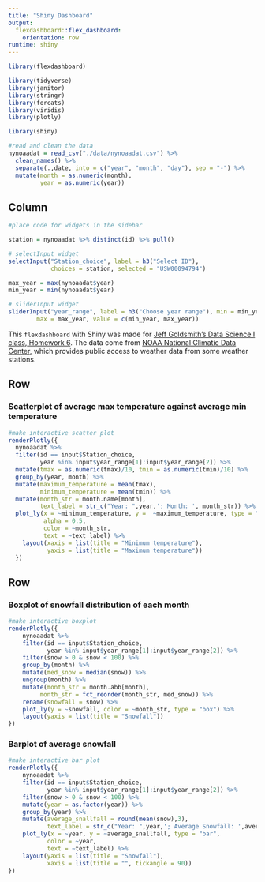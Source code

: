 ```yaml
---
title: "Shiny Dashboard"
output: 
  flexdashboard::flex_dashboard:
    orientation: row
runtime: shiny
---
```


```r
library(flexdashboard)

library(tidyverse)
library(janitor)
library(stringr)
library(forcats)
library(viridis)
library(plotly)

library(shiny)
```


```r
#read and clean the data
nynoaadat = read_csv("./data/nynoaadat.csv") %>%
  clean_names() %>% 
  separate(.,date, into = c("year", "month", "day"), sep = "-") %>%
  mutate(month = as.numeric(month),
         year = as.numeric(year))
```

Column {.sidebar}
-----------------------------------------------------------------------

```r
#place code for widgets in the sidebar

station = nynoaadat %>% distinct(id) %>% pull()

# selectInput widget
selectInput("Station_choice", label = h3("Select ID"),
            choices = station, selected = "USW00094794")

max_year = max(nynoaadat$year)
min_year = min(nynoaadat$year)

# sliderInput widget
sliderInput("year_range", label = h3("Choose year range"), min = min_year, 
        max = max_year, value = c(min_year, max_year))
```


This `flexdashboard` with Shiny was made for [Jeff Goldsmith's Data Science I class, Homework 6](http://jeffgoldsmith.com/DSI/homework_6.html). The data come from [NOAA National Climatic Data Center](https://data.nodc.noaa.gov/cgi-bin/iso?id=gov.noaa.ncdc:C00861), which provides public access to weather data from some weather stations. 


Row 
-----------------------------------------------------------------------

### Scatterplot of average max temperature against average min temperature

```r
#make interactive scatter plot
renderPlotly({
  nynoaadat %>% 
  filter(id == input$Station_choice, 
         year %in% input$year_range[1]:input$year_range[2]) %>%
  mutate(tmax = as.numeric(tmax)/10, tmin = as.numeric(tmin)/10) %>% 
  group_by(year, month) %>% 
  mutate(maximum_temperature = mean(tmax),
         minimum_temperature = mean(tmin)) %>% 
  mutate(month_str = month.name[month],
         text_label = str_c("Year: ",year,'; Month: ', month_str)) %>%
  plot_ly(x = ~minimum_temperature, y =  ~maximum_temperature, type = "scatter", mode = "markers",
          alpha = 0.5, 
          color = ~month_str,
          text = ~text_label) %>% 
    layout(xaxis = list(title = "Minimum temperature"),
           yaxis = list(title = "Maximum temperature"))
  })
```


Row {.tabset .tabset-fade}
-----------------------------------------------------------------------

### Boxplot of snowfall distribution of each month

```r
#make interactive boxplot
renderPlotly({
    nynoaadat %>%
    filter(id == input$Station_choice, 
           year %in% input$year_range[1]:input$year_range[2]) %>%
    filter(snow > 0 & snow < 100) %>% 
    group_by(month) %>% 
    mutate(med_snow = median(snow)) %>% 
    ungroup(month) %>% 
    mutate(month_str = month.abb[month],
         month_str = fct_reorder(month_str, med_snow)) %>% 
    rename(snowfall = snow) %>% 
    plot_ly(y = ~snowfall, color = ~month_str, type = "box") %>%
    layout(yaxis = list(title = "Snowfall"))
})

```


### Barplot of average snowfall

```r
#make interactive bar plot
renderPlotly({
    nynoaadat %>%
    filter(id == input$Station_choice, 
           year %in% input$year_range[1]:input$year_range[2]) %>%
    filter(snow > 0 & snow < 100) %>%
    mutate(year = as.factor(year)) %>%
    group_by(year) %>% 
    mutate(average_snallfall = round(mean(snow),3), 
           text_label = str_c("Year: ",year,'; Average Snowfall: ',average_snallfall)) %>%
    plot_ly(x = ~year, y = ~average_snallfall, type = "bar",
           color = ~year, 
           text = ~text_label) %>%
    layout(yaxis = list(title = "Snowfall"),
           xaxis = list(title = "", tickangle = 90))
})

```

